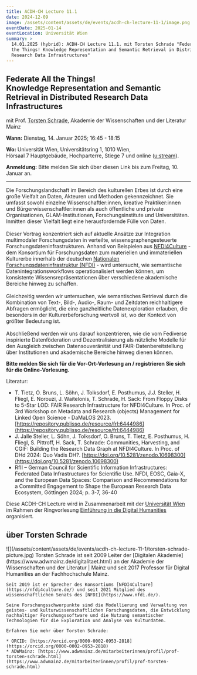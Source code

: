 ```yaml
---
title: ACDH-CH Lecture 11.1
date: 2024-12-09
image: /assets/content/assets/de/events/acdh-ch-lecture-11-1/image.png
eventDate: 2025-01-14
eventLocation: Universität Wien
summary: >
  14.01.2025 (hybrid): ACDH-CH Lecture 11.1. mit Torsten Schrade "Federate All
  the Things! Knowledge Representation and Semantic Retrieval in Distributed
  Research Data Infrastructures"
---
```

Federate All the Things!\
Knowledge Representation and Semantic Retrieval in Distributed Research Data Infrastructures
--------------------------------------------------------------------------------------------

mit Prof. [Torsten Schrade](https://www.adwmainz.de/mitarbeiterinnen/profil/prof-torsten-schrade.html), Akademie der Wissenschaften und der Literatur Mainz

**Wann:** Dienstag, 14. Januar 2025; 16:45 - 18:15

**Wo:** Universität Wien, Universitätsring 1, 1010 Wien,\
Hörsaal 7 Hauptgebäude, Hochparterre, Stiege 7 und online ([u:stream](https://ustream.univie.ac.at/paella7/ui/watch.html?id=a98a9afa-bb88-4a64-a9b2-bb73d1020452)).

**Anmeldung:** Bitte melden Sie sich über diesen Link bis zum Freitag, 10. Januar an.

---

Die Forschungslandschaft im Bereich des kulturellen Erbes ist durch eine große Vielfalt an Daten, Akteuren und Methoden gekennzeichnet. Sie umfasst sowohl einzelne Wissenschaftler:innen, kreative Praktiker:innen und Bürgerwissenschaftler:innen als auch öffentliche und private Organisationen, GLAM-Institutionen, Forschungsinstitute und Universitäten. Inmitten dieser Vielfalt liegt eine herausfordernde Fülle von Daten.\
\
Dieser Vortrag konzentriert sich auf aktuelle Ansätze zur Integration multimodaler Forschungsdaten in verteilte, wissensgraphengesteuerte Forschungsdateninfrastrukturen. Anhand von Beispielen aus [NFDI4Culture](https://nfdi4culture.de/) - dem Konsortium für Forschungsdaten zum materiellen und immateriellen Kulturerbe innerhalb der deutschen [Nationalen Forschungsdateninfrastruktur (NFDI)](https://www.nfdi.de/) - wird untersucht, wie semantische Datenintegrationsworkflows operationalisiert werden können, um konsistente Wissensrepräsentationen über verschiedene akademische Bereiche hinweg zu schaffen.\
\
Gleichzeitig werden wir untersuchen, wie semantisches Retrieval durch die Kombination von Text-, Bild-, Audio-, Raum- und Zeitdaten reichhaltigere Abfragen ermöglicht, die eine ganzheitliche Datenexploration erlauben, die besonders in der Kulturerbeforschung wertvoll ist, wo der Kontext von größter Bedeutung ist.\
\
Abschließend werden wir uns darauf konzentrieren, wie die vom Fediverse inspirierte Datenföderation und Dezentralisierung als nützliche Modelle für den Ausgleich zwischen Datensouveränität und FAIR-Datenbereitstellung über Institutionen und akademische Bereiche hinweg dienen können.

**Bitte melden Sie sich für die Vor-Ort-Vorlesung an / registrieren Sie sich für die Online-Vorlesung.**

Literatur:

* T. Tietz, O. Bruns, L. Söhn, J. Tolksdorf, E. Posthumus, J.J. Steller, H. Fliegl, E. Norouzi, J. Waitelonis, T. Schrade, H. Sack: From Floppy Disks to 5-Star LOD: FAIR Research Infrastructure for NFDI4Culture. In Proc. of 3rd Workshop on Metadata and Research (objects) Management for Linked Open Science - DaMaLOS 2023. [https://repository.publisso.de/resource/frl:6444986](https://repository.publisso.de/resource/frl:6444986)
* J. Jalle Steller, L. Söhn, J. Tolksdorf, O. Bruns, T. Tietz, E. Posthumus, H. Fliegl, S. Pittroff, H. Sack, T. Schrade: Communities, Harvesting, and CGIF: Building the Research Data Graph at NFDI4Culture. In Proc. of DHd 2024: Quo Vadis DH?. [https://doi.org/10.5281/zenodo.10698300](https://doi.org/10.5281/zenodo.10698300)
* RfII – German Council for Scientific Information Infrastructures: Federated Data Infrastructures for Scientific Use. NFDI, EOSC, Gaia-X, and the European Data Spaces: Comparison and Recommendations for a Committed Engagement to Shape the European Research Data Ecosystem, Göttingen 2024; p. 3-7, 36-40

Diese ACDH-CH Lecture wird in Zusammenarbeit mit der [Universität Wien](https://dh.univie.ac.at/) im Rahmen der Ringvorlesung [Einführung in die Digital Humanities](https://ufind.univie.ac.at/de/course.html?lv=070222\&semester=2024W) organisiert.

## über Torsten Schrade

<Grid layout="two-columns" alignment="stretch">
  <GridItem alignment="stretch">
    ![](/assets/content/assets/de/events/acdh-ch-lecture-11-1/torsten-schrade-picture.jpg)


  </GridItem>

  <GridItem alignment="stretch">
    Torsten Schrade ist seit 2009 Leiter der [Digitalen Akademie](https://www.adwmainz.de/digitalitaet.html) an der Akademie der Wissenschaften und der Literatur | Mainz und seit 2017 Professor für Digital Humanities an der Fachhochschule Mainz.

    Seit 2019 ist er Sprecher des Konsortiums [NFDI4Culture](https://nfdi4culture.de/) und seit 2021 Mitglied des wissenschaftlichen Senats des [NFDI](https://www.nfdi.de/).

    Seine Forschungsschwerpunkte sind die Modellierung und Verwaltung von geistes- und kulturwissenschaftlichen Forschungsdaten, die Entwicklung nachhaltiger Forschungssoftware und die Nutzung semantischer Technologien für die Exploration und Analyse von Kulturdaten.

    Erfahren Sie mehr über Torsten Schrade:

    * ORCID: [https://orcid.org/0000-0002-0953-2818](https://orcid.org/0000-0002-0953-2818)
    * ADWMainz: [https://www.adwmainz.de/mitarbeiterinnen/profil/prof-torsten-schrade.html](https://www.adwmainz.de/mitarbeiterinnen/profil/prof-torsten-schrade.html)
  </GridItem>
</Grid>
